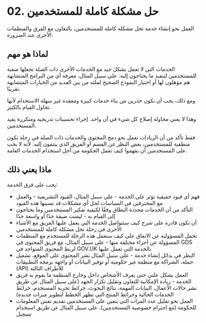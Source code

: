# 02. حل مشكلة كاملة للمستخدمين

العمل نحو إنشاء خدمة تحل مشكلة كاملة للمستخدمين، بالتعاون مع الفرق والمنظمات الأخرى عند الضرورة.

## لماذا هو مهم

الخدمات التي لا تعمل بشكل جيد مع الخدمات الأخرى ذات الصلة تجعلها صعبة للمستخدمين لتنفيذ ما يحتاجون إليه. على سبيل المثال، معرفة أي من البرامج المتشابهة هم مؤهلون لها أو اختيار النموذج الصحيح لملئه من بين العديد من الخيارات المتشابهة تقريبًا.

ومع ذلك، يجب أن نكون حذرين من بناء خدمات كبيرة ومعقدة غير سهلة الاستخدام لأنها تحاول القيام بالكثير.

وهذا لا يعني محاولة إصلاح كل شيء في آن واحد. إجراء تحسينات تدريجية ومتكررة يفيد المستخدمين.

فقط تأكد من أن الزيادات تعمل نحو دمج المحتوى والخدمات ذات الصلة في رحلة تكون منطقية للمستخدمين، بغض النظر عن القسم أو الفريق الذي ينتمون إليه. لأنه لا يجب على المستخدمين أن يفهموا كيف تعمل الحكومة من أجل استخدام الخدمات العامة.

## ماذا يعني ذلك

يجب على فرق الخدمة:

- فهم أي قيود حقيقية تؤثر على الخدمة - على سبيل المثال، القيود التشريعية - والعمل مع المحترفين في السياسات لحل أي مشكلات قد تسببها هذه القيود
- التأكد من أن الخدمات محددة النطاق وفقًا لكيفية تفكير المستخدمين وما يحتاجون إلى القيام به - ليست ضيقة جدًا أو واسعة جدًا
- أن تكون قادرة على شرح كيف ستتواصل الخدمة التي يعمل عليها الفريق مع الأشياء الأخرى في رحلة تحل مشكلة كاملة للمستخدمين
- تحمل المسؤولية عن الاتفاق على كيف ستعمل هذه الرحلة للمستخدم مع المنظمات المسؤولة عن أجزاء مختلفة منها - على سبيل المثال، مع فريق المحتوى في GDS لربط المحتوى المتواجد في GOV.UK بالخدمة التي تعمل عليها
- النظر في بدائل إنشاء خدمة - على سبيل المثال نشر المحتوى على الموقع، تشغيل حملة، الشراكة مع منظمة غير حكومية أو توفير البيانات أو واجهة برمجة التطبيقات (API) للأطراف الثالثة
- العمل بشكل علني حتى يعرف الأشخاص داخل وخارج المنظمة ما يقوم به فريق الخدمة - زيادة الإمكانية للتعاون وتقليل تكرار الجهد (على سبيل المثال عن طريق نشر حالات الأعمال، البيانات المهمة، نتائج البحوث، خرائط تجربة المستخدم، خرائط الخدمات الحالية وخرائط المنتج التي تظهر الخطط لتطوير ميزات جديدة)
- العمل نحو تقليل عدد المرات التي يتعين على المستخدمين تقديم نفس المعلومات للحكومة (مع احترام خصوصية المستخدمين)، على سبيل المثال عن طريق استخدام تسجيل